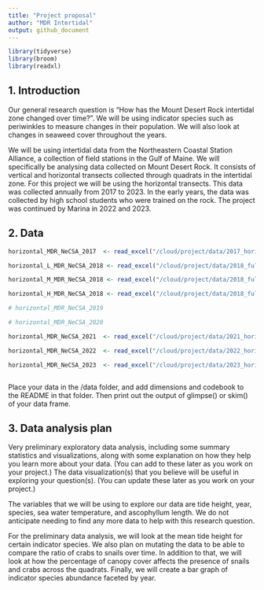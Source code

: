 ```yaml
---
title: "Project proposal"
author: "MDR Intertidal"
output: github_document
---
```


```r
library(tidyverse)
library(broom)
library(readxl)

```

## 1. Introduction

Our general research question is "How has the Mount Desert Rock intertidal zone changed over time?". We will be using indicator species such as periwinkles to measure changes in their population. We will also look at changes in seaweed cover throughout the years.

We will be using intertidal data from the Northeastern Coastal Station Alliance, a collection of field stations in the Gulf of Maine. We will specifically be analysing data collected on Mount Desert Rock. It consists of vertical and horizontal transects collected through quadrats in the intertidal zone. For this project we will be using the horizontal transects. This data was collected annually from 2017 to 2023. In the early years, the data was collected by high school students who were trained on the rock. The project was continued by Marina in 2022 and 2023. 

## 2. Data

```r

horizontal_MDR_NeCSA_2017  <- read_excel("/cloud/project/data/2017_horizontal_MDR_NeCSA.xlsx")

horizontal_L_MDR_NeCSA_2018 <- read_excel("/cloud/project/data/2018_full_NeCSA.xlsx", sheet = "West HT Low")

horizontal_M_MDR_NeCSA_2018 <- read_excel("/cloud/project/data/2018_full_NeCSA.xlsx", sheet = "West HT Mid")

horizontal_H_MDR_NeCSA_2018 <- read_excel("/cloud/project/data/2018_full_NeCSA.xlsx", sheet = "West HT High")

# horizontal_MDR_NeCSA_2019

# horizontal_MDR_NeCSA_2020

horizontal_MDR_NeCSA_2021  <- read_excel("/cloud/project/data/2021_horizontal_MDR_NeCSA.xlsx")

horizontal_MDR_NeCSA_2022  <- read_excel("/cloud/project/data/2022_horizontal_MDR_NeCSA.xlsx")

horizontal_MDR_NeCSA_2023  <- read_excel("/cloud/project/data/2023_horizontal_MDR_NeCSA.xlsx")

```

```r

```

Place your data in the /data folder, and add dimensions and codebook to the README in that folder. Then print out the output of glimpse() or skim() of your data frame.

## 3. Data analysis plan

Very preliminary exploratory data analysis, including some summary statistics and visualizations, along with some explanation on how they help you learn more about your data. (You can add to these later as you work on your project.)
The data visualization(s) that you believe will be useful in exploring your question(s). (You can update these later as you work on your project.)


The variables that we will be using to explore our data are tide height, year, species, sea water temperature, and ascophyllum length. We do not anticipate needing to find any more data to help with this research question.

For the preliminary data analysis, we will look at the mean tide height for certain indicator species. We also plan on mutating the data to be able to compare the ratio of crabs to snails over time. In addition to that, we will look at how the percentage of canopy cover affects the presence of snails and crabs across the quadrats. Finally, we will create a bar graph of indicator species abundance faceted by year.


